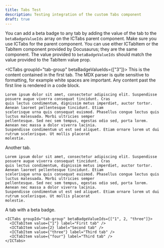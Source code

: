 ```yaml
---
title: Tabs Test
description: Testing integration of the custom Tabs component
draft: true
---
```



You can add a beta badge to any tab by adding the value of the tab to the `betaBadgeValueIds` array on the ICTabs
parent component. Make sure you use ICTabs for the parent component. You can use either ICTabItem or the TabItem
component provided by Docusaurus; they are the same component. The value provided to `betaBadgeValueIds` should match the value provided to the TabItem value prop.

<ICTabs groupId="tab-group" betaBadgeValueIds={["3"]}>
  <ICTabItem value="1" label="First tab" default>
    This is the content contained in the first tab. The MDX parser is quite sensitive to formatting, for example white
    spaces are important. Any content past the first line is rendered in a code block.

    Lorem ipsum dolor sit amet, consectetur adipiscing elit. Suspendisse posuere augue viverra consequat tincidunt. Cras
    quis lectus condimentum, dignissim metus imperdiet, auctor tortor. Aenean laoreet pellentesque tincidunt. Etiam
    scelerisque urna quis consequat euismod. Phasellus congue lectus quis luctus malesuada. Morbi ultricies semper
    pellentesque. Sed nec sem tempus, egestas odio sed, porta lorem. Aenean nec massa a dolor viverra lacinia.
    Suspendisse condimentum ut est sed aliquet. Etiam ornare lorem ut dui rutrum scelerisque. Ut mollis placerat
    molestie.

  </ICTabItem>

  <ICTabItem value="2" label="Second tab">
    Another tab.

    Lorem ipsum dolor sit amet, consectetur adipiscing elit. Suspendisse posuere augue viverra consequat tincidunt. Cras
    quis lectus condimentum, dignissim metus imperdiet, auctor tortor. Aenean laoreet pellentesque tincidunt. Etiam
    scelerisque urna quis consequat euismod. Phasellus congue lectus quis luctus malesuada. Morbi ultricies semper
    pellentesque. Sed nec sem tempus, egestas odio sed, porta lorem. Aenean nec massa a dolor viverra lacinia.
    Suspendisse condimentum ut est sed aliquet. Etiam ornare lorem ut dui rutrum scelerisque. Ut mollis placerat
    molestie.

  </ICTabItem>

  <ICTabItem value="3" label="Beta tab">
    A tab with a beta badge.


    <ICTabs groupId="tab-group" betaBadgeValueIds={["1", 2, "three"]}>
      <ICTabItem value={"1"} label="First tab" />
      <ICTabItem value={2} label="Second tab" />
      <ICTabItem value={"three"} label="Third tab" />
      <ICTabItem value={"four"} label="Third tab" />
    </ICTabs>
  </ICTabItem>
</ICTabs>
